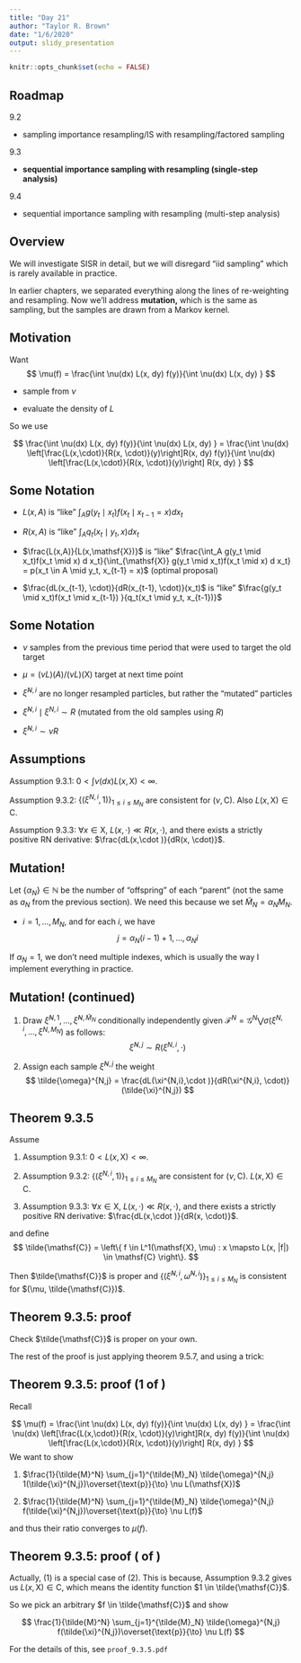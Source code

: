 ```yaml
---
title: "Day 21"
author: "Taylor R. Brown"
date: "1/6/2020"
output: slidy_presentation
---
```


```r
knitr::opts_chunk$set(echo = FALSE)
```


## Roadmap

9.2

- sampling importance resampling/IS with resampling/factored sampling 

9.3

- **sequential importance sampling with resampling (single-step analysis)**

9.4

- sequential importance sampling with resampling (multi-step analysis)

## Overview

We will investigate SISR in detail, but we will disregard "iid sampling" which is rarely available in practice.

In earlier chapters, we separated everything along the lines of re-weighting and resampling. Now we'll address **mutation,** which is the same as sampling, but the samples are drawn from a Markov kernel. 

## Motivation

Want 
$$
\mu(f) = \frac{\int \nu(dx) L(x, dy) f(y)}{\int \nu(dx) L(x, dy) }
$$

- sample from $\nu$

- evaluate the density of $L$

So we use

$$
\frac{\int \nu(dx) L(x, dy) f(y)}{\int \nu(dx) L(x, dy) } = \frac{\int \nu(dx) \left[\frac{L(x,\cdot)}{R(x, \cdot)}(y)\right]R(x, dy) f(y)}{\int \nu(dx) \left[\frac{L(x,\cdot)}{R(x, \cdot)}(y)\right] R(x, dy) }
$$

## Some Notation

- $L(x,A)$ is "like" $\int_A g(y_t \mid x_t)f(x_t \mid x_{t-1} = x) d x_t$

- $R(x,A)$ is "like" $\int_A q_t(x_t \mid y_t, x) dx_t$

- $\frac{L(x,A)}{L(x,\mathsf{X})}$ is "like" $\frac{\int_A g(y_t \mid x_t)f(x_t \mid x) d x_t}{\int_{\mathsf{X}} g(y_t \mid x_t)f(x_t \mid x) d x_t} = p(x_t \in A \mid y_t, x_{t-1} = x)$ (optimal proposal)

- $\frac{dL(x_{t-1}, \cdot)}{dR(x_{t-1}, \cdot)}(x_t)$ is "like" $\frac{g(y_t \mid x_t)f(x_t \mid x_{t-1}) }{q_t(x_t \mid y_t, x_{t-1})}$


## Some Notation


- $\nu$ samples from the previous time period that were used to target the old target

- $\mu = (\nu L)(A)/(\nu L)(\mathsf{X})$ target at next time point


- $\tilde{\xi}^{N,i}$ are no longer resampled particles, but rather the "mutated" particles 

- $\tilde{\xi}^{N,i} \mid \xi^{N,i} \sim  R$ (mutated from the old samples using $R$)

- $\tilde{\xi}^{N,i} \sim \nu R$  


## Assumptions

Assumption 9.3.1: $0 < \int \nu(dx) L(x,\mathsf{X}) < \infty$.

Assumption 9.3.2: $\{(\xi^{N,i},1)\}_{1 \le i \le M_N}$ are consistent for $(\nu, \mathsf{C})$. Also $L(x,\mathsf{X}) \in \mathsf{C}$.

Assumption 9.3.3: $\forall x \in \mathsf{X}$, $L(x, \cdot) \ll R(x, \cdot)$, and there exists a strictly positive RN derivative: $\frac{dL(x,\cdot )}{dR(x, \cdot)}$.


## Mutation!

Let $\{\alpha_N\} \in \mathbb{N}$ be the number of "offspring" of each "parent" (not the same as $a_N$ from the previous section). We need this because we set $\tilde{M}_N = \alpha_N M_N$.

- $i=1,\ldots, M_N$, and for each $i$, we have 
$$
j = \alpha_N(i-1) + 1, \ldots, \alpha_Ni
$$

If $\alpha_N = 1$, we don't need multiple indexes, which is usually the way I implement everything in practice.

## Mutation! (continued)


1. Draw $\tilde{\xi}^{N,1}, \ldots, \tilde{\xi}^{N,\tilde{M}_N}$ conditionally independently given $\mathcal{F}^N = \mathcal{G}^N \bigvee \sigma\left(\xi^{N,i}, \ldots, \xi^{N,M_N} \right)$ as follows:
$$
\tilde{\xi}^{N,j} \sim R(\xi^{N,i}, \cdot)
$$

2. Assign each sample $\tilde{\xi}^{N,j}$ the weight
$$
\tilde{\omega}^{N,j} = \frac{dL(\xi^{N,i},\cdot )}{dR(\xi^{N,i}, \cdot)}(\tilde{\xi}^{N,j})
$$


## Theorem 9.3.5

Assume 

1. Assumption 9.3.1: $0 < L(x,\mathsf{X}) < \infty$.

2. Assumption 9.3.2: $\{(\xi^{N,i},1)\}_{1 \le i \le M_N}$ are consistent for $(\nu, \mathsf{C})$. $L(x,\mathsf{X}) \in \mathsf{C}$.

3. Assumption 9.3.3: $\forall x \in \mathsf{X}$, $L(x, \cdot) \ll R(x, \cdot)$, and there exists a strictly positive RN derivative: $\frac{dL(x,\cdot )}{dR(x, \cdot)}$.

and define 
$$
\tilde{\mathsf{C}} = \left\{ f \in L^1(\mathsf{X}, \mu) : x \mapsto L(x, |f|) \in \mathsf{C}  \right\}.
$$

Then $\tilde{\mathsf{C}}$ is proper and $\{ (\tilde{\xi}^{N,i}, \tilde{\omega}^{N,i} )\}_{1 \le i \le M_N}$ is consistent for $(\mu, \tilde{\mathsf{C}})$.



## Theorem 9.3.5: proof

Check $\tilde{\mathsf{C}}$ is proper on your own.

The rest of the proof is just applying theorem 9.5.7, and using a trick:

\begin{align*}
L(\xi^{N,i}, f) &= 
\int L(\xi^{N,i}, dy) f(y) \\
&= \int  R(\xi^{N,i},dy) \frac{d L(\xi^{N,i}, \cdot)}{ dR(\xi^{N,i}, \cdot) }(y) f(y) \\
&= E\left[ \tilde{\omega}^{N,i} f(\tilde{\xi}^{N,j}) \mid \mathcal{F}^N \right]
\end{align*}


## Theorem 9.3.5: proof (1 of )

Recall 

$$
\mu(f)  = \frac{\int \nu(dx) L(x, dy) f(y)}{\int \nu(dx) L(x, dy) } = \frac{\int \nu(dx) \left[\frac{L(x,\cdot)}{R(x, \cdot)}(y)\right]R(x, dy) f(y)}{\int \nu(dx) \left[\frac{L(x,\cdot)}{R(x, \cdot)}(y)\right] R(x, dy) } 
$$
We want to show 

1. $\frac{1}{\tilde{M}^N} \sum_{j=1}^{\tilde{M}_N}  \tilde{\omega}^{N,j} 1(\tilde{\xi}^{N,j})\overset{\text{p}}{\to} \nu L(\mathsf{X})$

2. $\frac{1}{\tilde{M}^N} \sum_{j=1}^{\tilde{M}_N} \tilde{\omega}^{N,j} f(\tilde{\xi}^{N,j})\overset{\text{p}}{\to} \nu L(f)$

and thus their ratio converges to $\mu(f)$.


## Theorem 9.3.5: proof ( of )

Actually, (1) is a special case of (2). This is because, Assumption 9.3.2 gives us $L(x,\mathsf{X}) \in \mathsf{C}$, which means the identity function $1 \in \tilde{\mathsf{C}}$. 

So we pick an arbitrary $f \in \tilde{\mathsf{C}}$ and show 


$$
\frac{1}{\tilde{M}^N} \sum_{j=1}^{\tilde{M}_N} \tilde{\omega}^{N,j} f(\tilde{\xi}^{N,j})\overset{\text{p}}{\to} \nu L(f)
$$

For the details of this, see `proof_9.3.5.pdf`

